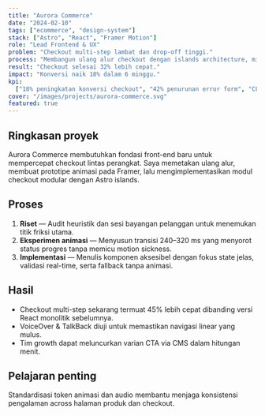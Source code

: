 ```yaml
---
title: "Aurora Commerce"
date: "2024-02-10"
tags: ["ecommerce", "design-system"]
stack: ["Astro", "React", "Framer Motion"]
role: "Lead Frontend & UX"
problem: "Checkout multi-step lambat dan drop-off tinggi."
process: "Membangun ulang alur checkout dengan islands architecture, microcopy terpersonalisasi, dan animasi progresif."
result: "Checkout selesai 32% lebih cepat."
impact: "Konversi naik 18% dalam 6 minggu."
kpi:
  ["18% peningkatan konversi checkout", "42% penurunan error form", "CLS 0.02 & LCP 1.6s pada 4G"]
cover: "/images/projects/aurora-commerce.svg"
featured: true
---
```


## Ringkasan proyek

Aurora Commerce membutuhkan fondasi front-end baru untuk mempercepat checkout lintas perangkat. Saya memetakan ulang alur, membuat prototipe animasi pada Framer, lalu mengimplementasikan modul checkout modular dengan Astro islands.

## Proses

1. **Riset** — Audit heuristik dan sesi bayangan pelanggan untuk menemukan titik friksi utama.
2. **Eksperimen animasi** — Menyusun transisi 240–320 ms yang menyorot status progres tanpa memicu motion sickness.
3. **Implementasi** — Menulis komponen aksesibel dengan fokus state jelas, validasi real-time, serta fallback tanpa animasi.

## Hasil

- Checkout multi-step sekarang termuat 45% lebih cepat dibanding versi React monolitik sebelumnya.
- VoiceOver & TalkBack diuji untuk memastikan navigasi linear yang mulus.
- Tim growth dapat meluncurkan varian CTA via CMS dalam hitungan menit.

## Pelajaran penting

Standardisasi token animasi dan audio membantu menjaga konsistensi pengalaman across halaman produk dan checkout.
